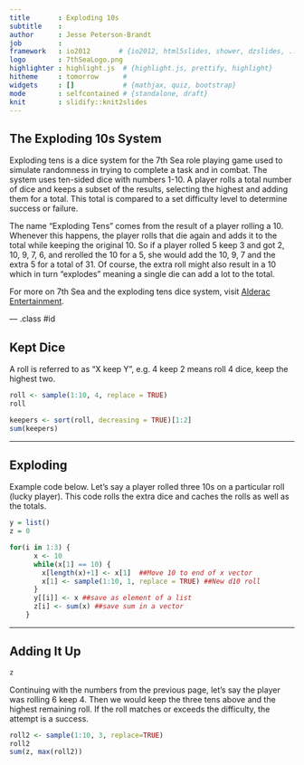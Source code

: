 ```yaml
---
title       : Exploding 10s
subtitle    : 
author      : Jesse Peterson-Brandt
job         : 
framework   : io2012       # {io2012, html5slides, shower, dzslides, ...}
logo        : 7thSeaLogo.png
highlighter : highlight.js  # {highlight.js, prettify, highlight}
hitheme     : tomorrow      # 
widgets     : []            # {mathjax, quiz, bootstrap}
mode        : selfcontained # {standalone, draft}
knit        : slidify::knit2slides
--- 
```


## The Exploding 10s System

Exploding tens is a dice system for the 7th Sea role playing game used to simulate randomness
in trying to complete a task and in combat. The system uses ten-sided dice with numbers 1-10. 
A player rolls a total number of dice and keeps a subset of the results, selecting the highest 
and adding them for a total. This total is compared to a set difficulty level to determine 
success or failure.

The name "Exploding Tens" comes from the result of a player rolling a 10. Whenever this 
happens, the player rolls that die again and adds it to the total while keeping the original 10. 
So if a player rolled 5 keep 3 and got 2, 10, 9, 7, 6, and rerolled the 10 for a 5, she would add
the 10, 9, 7 and the extra 5 for a total of 31. Of course, the extra roll might also result in 
a 10 which in turn "explodes" meaning a single die can add a lot to the total.

For more on 7th Sea and the exploding tens dice system, visit <a href="http://www.alderac.com/7thsea/">Alderac Entertainment</a>.

---  .class #id

## Kept Dice

A roll is referred to as "X keep Y", e.g. 4 keep 2 means roll 4 dice, keep the highest
two.

```r

roll <- sample(1:10, 4, replace = TRUE)
roll

keepers <- sort(roll, decreasing = TRUE)[1:2]
sum(keepers)
```

--- 

## Exploding

Example code below. Let's say a player rolled three 10s on a particular roll (lucky player). This
code rolls the extra dice and caches the rolls as well as the totals.
```r
y = list()
z = 0

for(i in 1:3) {
      x <- 10
      while(x[1] == 10) {
        x[length(x)+1] <- x[1]  ##Move 10 to end of x vector
        x[1] <- sample(1:10, 1, replace = TRUE) ##New d10 roll
      }
      y[[i]] <- x ##save as element of a list
      z[i] <- sum(x) ##save sum in a vector
    }

```

---

## Adding It Up

```r
z
```
Continuing with the numbers from the previous page, let's say the player was rolling 6 keep 4.
Then we would keep the three tens above and the highest remaining roll. If the roll matches
or exceeds the difficulty, the attempt is a success.

```r
roll2 <- sample(1:10, 3, replace=TRUE)
roll2
sum(z, max(roll2))
```
